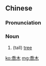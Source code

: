 {{also|乔木}}
==Chinese==
{{zh-forms|s=乔木}}

===Pronunciation===
{{zh-pron
|m=qiáomù
|c=kiu4 muk6
|mn=khiâu-bo̍k
|cat=n
}}

===Noun===
{{zh-noun}}

# (tall) [[tree]]

[[ko:喬木]]
[[mg:喬木]]